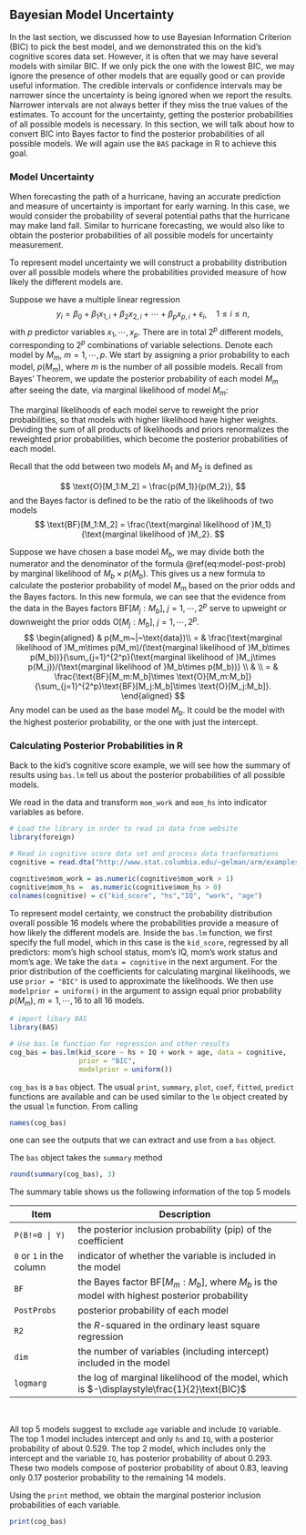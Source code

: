 ## Bayesian Model Uncertainty

In the last section, we discussed how to use Bayesian Information Criterion (BIC) to pick the best model, and we demonstrated this on the kid's cognitive scores data set. However, it is often that we may have several models with similar BIC. If we only pick the one with the lowest BIC, we may ignore the presence of other models that are equally good or can provide useful information. The credible intervals or confidence intervals may be narrower since the uncertainty is being ignored when we report the results. Narrower intervals are not always better if they miss the true values of the estimates. To account for the uncertainty, getting the posterior probabilities of all possible models is necessary. In this section, we will talk about how to convert BIC into Bayes factor to find the posterior probabilities of all possible models. We will again use the `BAS` package in R to achieve this goal.

### Model Uncertainty

When forecasting the path of a hurricane, having an accurate prediction and measure of uncertainty is important for early warning. In this case, we would consider the probability of several potential paths that the hurricane may make land fall. Similar to hurricane forecasting, we would also like to obtain the posterior probabilities of all possible models for uncertainty measurement. 

To represent model uncertainty we will construct a probability distribution over all possible models where the probabilities provided measure of how likely the different models are. 

Suppose we have a multiple linear regression
$$ y_i = \beta_0+\beta_1x_{1,i}+\beta_2x_{2,i}+\cdots+\beta_px_{p,i}+\epsilon_i, \quad 1\leq i \leq n,$$
with $p$ predictor variables $x_1,\cdots, x_p$. There are in total $2^p$ different models, corresponding to $2^p$ combinations of variable selections. Denote each model by $M_m,\ m=1,\cdots,p$. We start by assigning a prior probability to each model, $p(M_m)$, where $m$ is the number of all possible models. Recall from Bayes' Theorem, we update the posterior probability of each model $M_m$ after seeing the date, via marginal likelihood of model $M_m$:

\begin{equation} p(M_m~|~\text{data}) = \frac{\text{marginal likelihood of }M_m\times p(M_m)}{\sum_{j=1}^{2^p}\text{marginal likelihood of }M_j\times p(M_j)}. 
(\#eq:model-post-prob) 
\end{equation}
The marginal likelihoods of each model serve to reweight the prior probabilities, so that models with higher likelihood have higher weights. Deviding the sum of all products of likelihoods and priors renormalizes the reweighted prior probabilities, which become the posterior probabilities of each model.

Recall that the odd between two models $M_1$ and $M_2$ is defined as

$$
\text{O}[M_1:M_2] =  \frac{p(M_1)}{p(M_2)},
$$
and the Bayes factor is defined to be the ratio of the likelihoods of two models
$$ \text{BF}[M_1:M_2] = \frac{\text{marginal likelihood of }M_1}{\text{marginal likelihood of }M_2}. $$

Suppose we have chosen a base model $M_b$, we may divide both the numerator and the denominator of the formula \@ref(eq:model-post-prob) by $\text{marginal likelihood of }M_b\times p(M_b)$. This gives us a new formula to calculate the posterior probability of model $M_m$ based on the prior odds and the Bayes factors. In this new formula, we can see that the evidence from the data in the Bayes factors $\text{BF}[M_j:M_b],\ j=1,\cdots, 2^p$ serve to upweight or downweight the prior odds $\text{O}[M_j:M_b],\ j=1,\cdots,2^p$.
$$
\begin{aligned}
& p(M_m~|~\text{data})\\
 = & \frac{\text{marginal likelihood of }M_m\times p(M_m)/(\text{marginal likelihood of }M_b\times p(M_b))}{\sum_{j=1}^{2^p}(\text{marginal likelihood of }M_j\times p(M_j))/(\text{marginal likelihood of }M_b\times p(M_b))} \\
 & \\
= & \frac{\text{BF}[M_m:M_b]\times \text{O}[M_m:M_b]}{\sum_{j=1}^{2^p}\text{BF}[M_j:M_b]\times \text{O}[M_j:M_b]}.
\end{aligned}
$$
Any model can be used as the base model $M_b$. It could be the model with the highest posterior probability, or the one with just the intercept. 

### Calculating Posterior Probabilities in R

Back to the kid's cognitive score example, we will see how the summary of results using `bas.lm` tell us about the posterior probabilities of all possible models.

We read in the data and transform `mom_work` and `mom_hs` into indicator variables as before.
```r
# Load the library in order to read in data from website
library(foreign)    

# Read in cognitive score data set and process data tranformations
cognitive = read.dta("http://www.stat.columbia.edu/~gelman/arm/examples/child.iq/kidiq.dta")

cognitive$mom_work = as.numeric(cognitive$mom_work > 1)
cognitive$mom_hs =  as.numeric(cognitive$mom_hs > 0)
colnames(cognitive) = c("kid_score", "hs","IQ", "work", "age")
```


To represent model certainty, we construct the probability distribution overall possible 16 models where the probabilities provide a measure of how likely the different models are. Inside the `bas.lm` function, we first specify the full model, which in this case is the `kid_score`, regressed by all predictors: mom's high school status, mom's IQ, mom's work status and mom's age. We take the `data = cognitive` in the next argument. For the prior distribution of the coefficients for calculating marginal likelihoods, we use `prior = "BIC"` is used to approximate the likelihoods. We then use `modelprior = uniform()` in the argument to assign equal prior probability $p(M_m),\ m=1,\cdots, 16$ to all 16 models.
```r
# import libary BAS
library(BAS)

# Use bas.lm function for regression and other results
cog_bas = bas.lm(kid_score ~ hs + IQ + work + age, data = cognitive,
                 prior = "BIC",
                 modelprior = uniform())
```

`cog_bas` is a `bas` object. The usual `print`, `summary`, `plot`, `coef`, `fitted`, `predict` functions are available and can be used similar to the `lm` object created by the usual `lm` function. From calling 
```r
names(cog_bas)
```
one can see the outputs that we can extract and use from a `bas` object.

The `bas` object takes the `summary` method
```r
round(summary(cog_bas), 3)
```

The summary table shows us the following information of the top 5 models

Item          | Description
--------------| -------------------------------------------------
`P(B!=0 | Y)` | the posterior inclusion probability (pip) of the coefficient
`0` or `1` in the column | indicator of whether the variable is included in the model
`BF`          | the Bayes factor $\text{BF}[M_m:M_b]$, where $M_b$ is the model with highest posterior probability
`PostProbs`   | posterior probability of each model
`R2`          | the $R$-squared in the ordinary least square regression
`dim`         | the number of variables (including intercept) included in the model
`logmarg`     | the log of marginal likelihood of the model, which is $-\displaystyle\frac{1}{2}\text{BIC}$

<br/>

All top 5 models suggest to exclude `age` variable and include `IQ` variable. The top 1 model includes intercept and only `hs` and `IQ`, with a posterior probability of about 0.529. The top 2 model, which includes only the intercept and the variable `IQ`, has posterior probability of about 0.293. These two models compose of posterior probability of about 0.83, leaving only 0.17 posterior probability to the remaining 14 models. 

Using the `print` method, we obtain the marginal posterior inclusion probabilities of each variable.

```r
print(cog_bas)
```



